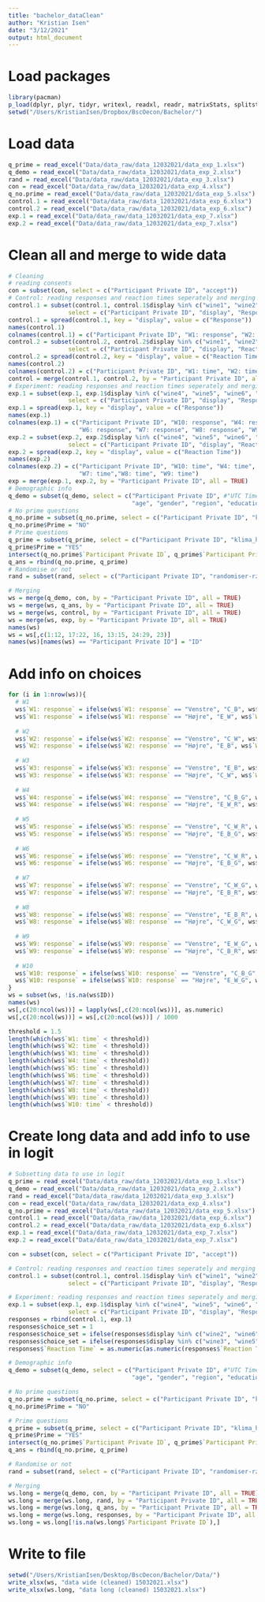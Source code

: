 ```yaml
---
title: "bachelor_dataClean"
author: "Kristian Isen"
date: "3/12/2021"
output: html_document
---
```

# Load packages
```r
library(pacman)
p_load(dplyr, plyr, tidyr, writexl, readxl, readr, matrixStats, splitstackshape, stringr, reshape)
setwd("/Users/KristianIsen/Dropbox/BscOecon/Bachelor/")
```

# Load data
```r
q_prime = read_excel("Data/data_raw/data_12032021/data_exp_1.xlsx")
q_demo = read_excel("Data/data_raw/data_12032021/data_exp_2.xlsx")
rand = read_excel("Data/data_raw/data_12032021/data_exp_3.xlsx")
con = read_excel("Data/data_raw/data_12032021/data_exp_4.xlsx")
q_no.prime = read_excel("Data/data_raw/data_12032021/data_exp_5.xlsx")
control.1 = read_excel("Data/data_raw/data_12032021/data_exp_6.xlsx")
control.2 = read_excel("Data/data_raw/data_12032021/data_exp_6.xlsx")
exp.1 = read_excel("Data/data_raw/data_12032021/data_exp_7.xlsx")
exp.2 = read_excel("Data/data_raw/data_12032021/data_exp_7.xlsx")
```

# Clean all and merge to wide data
```r
# Cleaning
# reading consents
con = subset(con, select = c("Participant Private ID", "accept"))
# Control: reading responses and reaction times seperately and merging 
control.1 = subset(control.1, control.1$display %in% c("wine1", "wine2", "wine3"),
                 select = c("Participant Private ID", "display", "Response"))
control.1 = spread(control.1, key = "display", value = c("Response"))
names(control.1)
colnames(control.1) = c("Participant Private ID", "W1: response", "W2: response", "W3: response")
control.2 = subset(control.2, control.2$display %in% c("wine1", "wine2", "wine3"),
                 select = c("Participant Private ID", "display", "Reaction Time"))
control.2 = spread(control.2, key = "display", value = c("Reaction Time"))
names(control.2)
colnames(control.2) = c("Participant Private ID", "W1: time", "W2: time", "W3: time")
control = merge(control.1, control.2, by = "Participant Private ID", all = TRUE)
# Experiment: reading responses and reaction times seperately and merging 
exp.1 = subset(exp.1, exp.1$display %in% c("wine4", "wine5", "wine6", "wine7", "wine8", "wine9", "wine10"),
                 select = c("Participant Private ID", "display", "Response"))
exp.1 = spread(exp.1, key = "display", value = c("Response"))
names(exp.1)
colnames(exp.1) = c("Participant Private ID", "W10: response", "W4: response", "W5: response", 
                    "W6: response", "W7: response", "W8: response", "W9: response")
exp.2 = subset(exp.2, exp.2$display %in% c("wine4", "wine5", "wine6", "wine7", "wine8", "wine9", "wine10"),
                 select = c("Participant Private ID", "display", "Reaction Time"))
exp.2 = spread(exp.2, key = "display", value = c("Reaction Time"))
names(exp.2)
colnames(exp.2) = c("Participant Private ID", "W10: time", "W4: time", "W5: time", "W6: time", 
                    "W7: time","W8: time", "W9: time")
exp = merge(exp.1, exp.2, by = "Participant Private ID", all = TRUE)
# Demographic info
q_demo = subset(q_demo, select = c("Participant Private ID", #"UTC Timestamp", 
                                   "age", "gender", "region", "education"))
# No prime questions
q_no.prime = subset(q_no.prime, select = c("Participant Private ID", "klima_hypp", "tilfredshed"))
q_no.prime$Prime = "NO"
# Prime questions
q_prime = subset(q_prime, select = c("Participant Private ID", "klima_hypp", "tilfredshed"))
q_prime$Prime = "YES"
intersect(q_no.prime$`Participant Private ID`, q_prime$`Participant Private ID`) # Skal gerne være NA
q_ans = rbind(q_no.prime, q_prime)
# Randomise or not
rand = subset(rand, select = c("Participant Private ID", "randomiser-rzoe"))

# Merging
ws = merge(q_demo, con, by = "Participant Private ID", all = TRUE)
ws = merge(ws, q_ans, by = "Participant Private ID", all = TRUE)
ws = merge(ws, control, by = "Participant Private ID", all = TRUE)
ws = merge(ws, exp, by = "Participant Private ID", all = TRUE)
names(ws)
ws = ws[,c(1:12, 17:22, 16, 13:15, 24:29, 23)]
names(ws)[names(ws) == "Participant Private ID"] = "ID"
```

# Add info on choices
```r
for (i in 1:nrow(ws)){
  # W1
  ws$`W1: response` = ifelse(ws$`W1: response` == "Venstre", "C_B", ws$`W1: response`)
  ws$`W1: response` = ifelse(ws$`W1: response` == "Højre", "E_W", ws$`W1: response`)
  
  # W2
  ws$`W2: response` = ifelse(ws$`W2: response` == "Venstre", "C_W", ws$`W2: response`)
  ws$`W2: response` = ifelse(ws$`W2: response` == "Højre", "E_B", ws$`W2: response`)
  
  # W3
  ws$`W3: response` = ifelse(ws$`W3: response` == "Venstre", "E_B", ws$`W3: response`)
  ws$`W3: response` = ifelse(ws$`W3: response` == "Højre", "C_W", ws$`W3: response`)
  
  # W4
  ws$`W4: response` = ifelse(ws$`W4: response` == "Venstre", "C_B_G", ws$`W4: response`)
  ws$`W4: response` = ifelse(ws$`W4: response` == "Højre", "E_W_R", ws$`W4: response`)
  
  # W5
  ws$`W5: response` = ifelse(ws$`W5: response` == "Venstre", "C_W_R", ws$`W5: response`)
  ws$`W5: response` = ifelse(ws$`W5: response` == "Højre", "E_B_G", ws$`W5: response`)
  
  # W6
  ws$`W6: response` = ifelse(ws$`W6: response` == "Venstre", "C_W_R", ws$`W6: response`)
  ws$`W6: response` = ifelse(ws$`W6: response` == "Højre", "E_B_G", ws$`W6: response`)
  
  # W7
  ws$`W7: response` = ifelse(ws$`W7: response` == "Venstre", "C_W_G", ws$`W7: response`)
  ws$`W7: response` = ifelse(ws$`W7: response` == "Højre", "E_B_R", ws$`W7: response`)
  
  # W8
  ws$`W8: response` = ifelse(ws$`W8: response` == "Venstre", "E_B_R", ws$`W8: response`)
  ws$`W8: response` = ifelse(ws$`W8: response` == "Højre", "C_W_G", ws$`W8: response`)
  
  # W9
  ws$`W9: response` = ifelse(ws$`W9: response` == "Venstre", "E_W_G", ws$`W9: response`)
  ws$`W9: response` = ifelse(ws$`W9: response` == "Højre", "C_B_R", ws$`W9: response`)
  
  # W10
  ws$`W10: response` = ifelse(ws$`W10: response` == "Venstre", "C_B_G", ws$`W10: response`)
  ws$`W10: response` = ifelse(ws$`W10: response` == "Højre", "E_W_G", ws$`W10: response`)
}
ws = subset(ws, !is.na(ws$ID))
names(ws)
ws[,c(20:ncol(ws))] = lapply(ws[,c(20:ncol(ws))], as.numeric)
ws[,c(20:ncol(ws))] = ws[,c(20:ncol(ws))] / 1000

threshold = 1.5
length(which(ws$`W1: time` < threshold))
length(which(ws$`W2: time` < threshold))
length(which(ws$`W3: time` < threshold))
length(which(ws$`W4: time` < threshold))
length(which(ws$`W5: time` < threshold))
length(which(ws$`W6: time` < threshold))
length(which(ws$`W7: time` < threshold))
length(which(ws$`W8: time` < threshold))
length(which(ws$`W9: time` < threshold))
length(which(ws$`W10: time` < threshold))
```

# Create long data and add info to use in logit
```r
# Subsetting data to use in logit
q_prime = read_excel("Data/data_raw/data_12032021/data_exp_1.xlsx")
q_demo = read_excel("Data/data_raw/data_12032021/data_exp_2.xlsx")
rand = read_excel("Data/data_raw/data_12032021/data_exp_3.xlsx")
con = read_excel("Data/data_raw/data_12032021/data_exp_4.xlsx")
q_no.prime = read_excel("Data/data_raw/data_12032021/data_exp_5.xlsx")
control.1 = read_excel("Data/data_raw/data_12032021/data_exp_6.xlsx")
control.2 = read_excel("Data/data_raw/data_12032021/data_exp_6.xlsx")
exp.1 = read_excel("Data/data_raw/data_12032021/data_exp_7.xlsx")
exp.2 = read_excel("Data/data_raw/data_12032021/data_exp_7.xlsx")

con = subset(con, select = c("Participant Private ID", "accept"))

# Control: reading responses and reaction times seperately and merging 
control.1 = subset(control.1, control.1$display %in% c("wine1", "wine2", "wine3"),
                 select = c("Participant Private ID", "display", "Response", "Reaction Time"))

# Experiment: reading responses and reaction times seperately and merging 
exp.1 = subset(exp.1, exp.1$display %in% c("wine4", "wine5", "wine6", "wine7", "wine8", "wine9", "wine10"),
                 select = c("Participant Private ID", "display", "Response", "Reaction Time"))
responses = rbind(control.1, exp.1)
responses$choice_set = 1
responses$choice_set = ifelse(responses$display %in% c("wine2", "wine6", "wine7"), 2, responses$choice_set)
responses$choice_set = ifelse(responses$display %in% c("wine3", "wine5", "wine8"), 3, responses$choice_set)
responses$`Reaction Time` = as.numeric(as.numeric(responses$`Reaction Time`) / 1000)

# Demographic info
q_demo = subset(q_demo, select = c("Participant Private ID", #"UTC Timestamp", 
                                   "age", "gender", "region", "education"))

# No prime questions
q_no.prime = subset(q_no.prime, select = c("Participant Private ID", "klima_hypp", "tilfredshed"))
q_no.prime$Prime = "NO"

# Prime questions
q_prime = subset(q_prime, select = c("Participant Private ID", "klima_hypp", "tilfredshed"))
q_prime$Prime = "YES"
intersect(q_no.prime$`Participant Private ID`, q_prime$`Participant Private ID`) # Skal gerne være NA
q_ans = rbind(q_no.prime, q_prime)

# Randomise or not
rand = subset(rand, select = c("Participant Private ID", "randomiser-rzoe"))

# Merging
ws.long = merge(q_demo, con, by = "Participant Private ID", all = TRUE)
ws.long = merge(ws.long, rand, by = "Participant Private ID", all = TRUE)
ws.long = merge(ws.long, q_ans, by = "Participant Private ID", all = TRUE)
ws.long = merge(ws.long, responses, by = "Participant Private ID", all = TRUE)
ws.long = ws.long[!is.na(ws.long$`Participant Private ID`),]
```


# Write to file
```r
setwd("/Users/KristianIsen/Desktop/BscOecon/Bachelor/Data/")
write_xlsx(ws, "data wide (cleaned) 15032021.xlsx")
write_xlsx(ws.long, "data long (cleaned) 15032021.xlsx")
```
